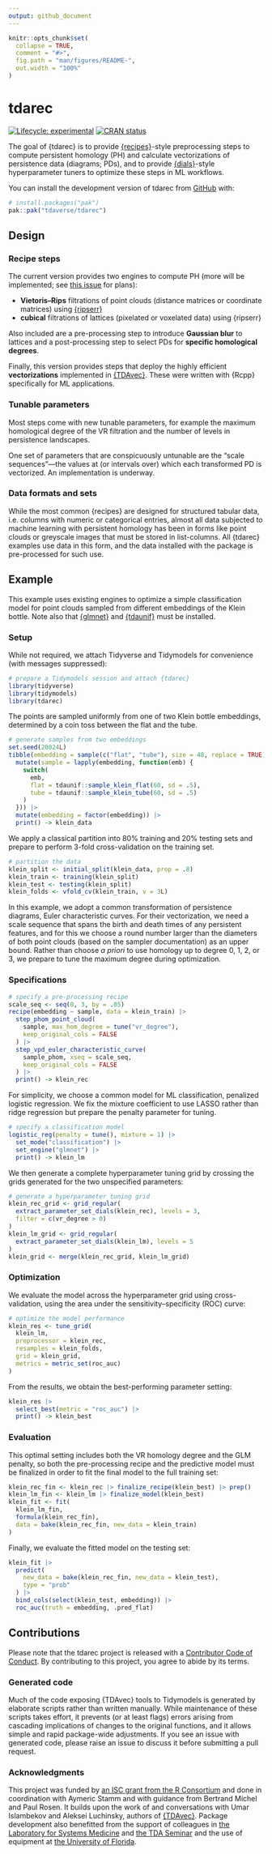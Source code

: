 ```yaml
---
output: github_document
---
```


<!-- README.md is generated from README.Rmd. Please edit that file -->

```r
knitr::opts_chunk$set(
  collapse = TRUE,
  comment = "#>",
  fig.path = "man/figures/README-",
  out.width = "100%"
)
```

# tdarec

<!-- badges: start -->
[![Lifecycle: experimental](https://img.shields.io/badge/lifecycle-experimental-orange.svg)](https://lifecycle.r-lib.org/articles/stages.html#experimental)
[![CRAN status](https://www.r-pkg.org/badges/version/tdarec)](https://CRAN.R-project.org/package=tdarec)
<!-- badges: end -->

The goal of {tdarec} is to provide [{recipes}](https://cran.r-project.org/package=recipes)-style preprocessing steps to compute persistent homology (PH) and calculate vectorizations of persistence data (diagrams; PDs), and to provide [{dials}](https://cran.r-project.org/package=dials)-style hyperparameter tuners to optimize these steps in ML workflows.

You can install the development version of tdarec from [GitHub](https://github.com/) with:

``` r
# install.packages("pak")
pak::pak("tdaverse/tdarec")
```

## Design

### Recipe steps

The current version provides two engines to compute PH (more will be implemented; see [this issue](https://github.com/corybrunson/tdarec/issues/2) for plans):

* **Vietoris--Rips** filtrations of point clouds (distance matrices or coordinate matrices) using [{ripserr}](https://github.com/tdaverse/ripserr)
* **cubical** filtrations of lattices (pixelated or voxelated data) using {ripserr}

Also included are a pre-processing step to introduce **Gaussian blur** to lattices and a post-processing step to select PDs for **specific homological degrees**.

Finally, this version provides steps that deploy the highly efficient **vectorizations** implemented in [{TDAvec}](https://github.com/uislambekov/TDAvec).
These were written with {Rcpp} specifically for ML applications.

### Tunable parameters

Most steps come with new tunable parameters, for example the maximum homological degree of the VR filtration and the number of levels in persistence landscapes.

One set of parameters that are conspicuously untunable are the "scale sequences"---the values at (or intervals over) which each transformed PD is vectorized.
An implementation is underway.

### Data formats and sets

While the most common {recipes} are designed for structured tabular data, i.e. columns with numeric or categorical entries, almost all data subjected to machine learning with persistent homology has been in forms like point clouds or greyscale images that must be stored in list-columns.
All {tdarec} examples use data in this form, and the data installed with the package is pre-processed for such use.

## Example

This example uses existing engines to optimize a simple classification model for point clouds sampled from different embeddings of the Klein bottle.
Note also that [{glmnet}](https://cran.r-project.org/package=glmnet) and [{tdaunif}](https://cran.r-project.org/package=tdaunif) must be installed.

### Setup

While not required, we attach Tidyverse and Tidymodels for convenience (with messages suppressed):

```r
# prepare a Tidymodels session and attach {tdarec}
library(tidyverse)
library(tidymodels)
library(tdarec)
```

The points are sampled uniformly from one of two Klein bottle embeddings, determined by a coin toss between the flat and the tube.

```r
# generate samples from two embeddings
set.seed(20024L)
tibble(embedding = sample(c("flat", "tube"), size = 48, replace = TRUE)) |> 
  mutate(sample = lapply(embedding, function(emb) {
    switch(
      emb,
      flat = tdaunif::sample_klein_flat(60, sd = .5),
      tube = tdaunif::sample_klein_tube(60, sd = .5)
    )
  })) |> 
  mutate(embedding = factor(embedding)) |>
  print() -> klein_data
```

We apply a classical partition into 80% training and 20% testing sets and prepare to perform 3-fold cross-validation on the training set.

```r
# partition the data
klein_split <- initial_split(klein_data, prop = .8)
klein_train <- training(klein_split)
klein_test <- testing(klein_split)
klein_folds <- vfold_cv(klein_train, v = 3L)
```

In this example, we adopt a common transformation of persistence diagrams, Euler characteristic curves.
For their vectorization, we need a scale sequence that spans the birth and death times of any persistent features, and for this we choose a round number larger than the diameters of both point clouds (based on the sampler documentation) as an upper bound.
Rather than choose _a priori_ to use homology up to degree 0, 1, 2, or 3, we prepare to tune the maximum degree during optimization.

### Specifications

```r
# specify a pre-processing recipe
scale_seq <- seq(0, 3, by = .05)
recipe(embedding ~ sample, data = klein_train) |> 
  step_phom_point_cloud(
    sample, max_hom_degree = tune("vr_degree"),
    keep_original_cols = FALSE
  ) |> 
  step_vpd_euler_characteristic_curve(
    sample_phom, xseq = scale_seq,
    keep_original_cols = FALSE
  ) |> 
  print() -> klein_rec
```

For simplicity, we choose a common model for ML classification, penalized logistic regression.
We fix the mixture coefficient to use LASSO rather than ridge regression but prepare the penalty parameter for tuning. 

```r
# specify a classification model
logistic_reg(penalty = tune(), mixture = 1) |> 
  set_mode("classification") |> 
  set_engine("glmnet") |> 
  print() -> klein_lm
```

We then generate a complete hyperparameter tuning grid by crossing the grids generated for the two unspecified parameters:

```r
# generate a hyperparameter tuning grid
klein_rec_grid <- grid_regular(
  extract_parameter_set_dials(klein_rec), levels = 3,
  filter = c(vr_degree > 0)
)
klein_lm_grid <- grid_regular(
  extract_parameter_set_dials(klein_lm), levels = 5
)
klein_grid <- merge(klein_rec_grid, klein_lm_grid)
```

### Optimization

We evaluate the model across the hyperparameter grid using cross-validation, using the area under the sensitivity--specificity (ROC) curve:

```r
# optimize the model performance
klein_res <- tune_grid(
  klein_lm,
  preprocessor = klein_rec,
  resamples = klein_folds,
  grid = klein_grid,
  metrics = metric_set(roc_auc)
)
```

From the results, we obtain the best-performing parameter setting:

```r
klein_res |> 
  select_best(metric = "roc_auc") |> 
  print() -> klein_best
```

### Evaluation

This optimal setting includes both the VR homology degree and the GLM penalty, so both the pre-processing recipe and the predictive model must be finalized in order to fit the final model to the full training set:

```r
klein_rec_fin <- klein_rec |> finalize_recipe(klein_best) |> prep()
klein_lm_fin <- klein_lm |> finalize_model(klein_best)
klein_fit <- fit(
  klein_lm_fin,
  formula(klein_rec_fin),
  data = bake(klein_rec_fin, new_data = klein_train)
)
```

Finally, we evaluate the fitted model on the testing set:

```r
klein_fit |> 
  predict(
    new_data = bake(klein_rec_fin, new_data = klein_test),
    type = "prob"
  ) |> 
  bind_cols(select(klein_test, embedding)) |> 
  roc_auc(truth = embedding, .pred_flat)
```

## Contributions

Please note that the tdarec project is released with a [Contributor Code of Conduct](https://contributor-covenant.org/version/2/1/CODE_OF_CONDUCT.html). By contributing to this project, you agree to abide by its terms.

### Generated code

Much of the code exposing {TDAvec} tools to Tidymodels is generated by elaborate scripts rather than written manually.
While maintenance of these scripts takes effort, it prevents (or at least flags) errors arising from cascading implications of changes to the original functions, and it allows simple and rapid package-wide adjustments. If you see an issue with generated code, please raise an issue to discuss it before submitting a pull request.

### Acknowledgments

This project was funded by [an ISC grant from the R Consortium](https://r-consortium.org/all-projects/2024-group-1.html#modular-interoperable-and-extensible-topological-data-analysis-in-r) and done in coordination with Aymeric Stamm and with guidance from Bertrand Michel and Paul Rosen.
It builds upon the work of and conversations with Umar Islambekov and Aleksei Luchinsky, authors of [{TDAvec}](https://github.com/uislambekov/TDAvec).
Package development also benefitted from the support of colleagues in [the Laboratory for Systems Medicine](https://systemsmedicine.pulmonary.medicine.ufl.edu/) and [the TDA Seminar](https://tda.math.ufl.edu/) and the use of equipment at [the University of Florida](https://www.ufl.edu/).
